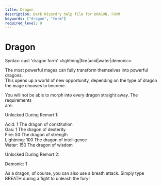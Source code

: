 ```yaml
---
title: Dragon
description: Dark Wizardry help file for DRAGON, FORM
keywords: ["dragon", "form"]
required_level: 0
---
```


# Dragon

Syntax: cast 'dragon form' \<lightning|fire|acid|water|demonic\>  

The most powerful mages can fully transform themselves into powerful dragons.  
This opens up a world of new opportunity, depending on the type of dragon  
the mage chooses to become.  

You will not be able to morph into every dragon straight away. The requirements  
are:  

Unlocked During Remort 1:  

Acid:             1              The dragon of constitution  
Gas:              1              The dragon of dexterity  
Fire:             50             The dragon of strength  
Lightning:        100            The dragon of intelligence  
Water:            150            The dragon of wisdom  

Unlocked During Remort 2:  

Demonic:          1  

As a dragon, of course, you can also use a breath attack. Simply type  
BREATH during a fight to unleash the fury!